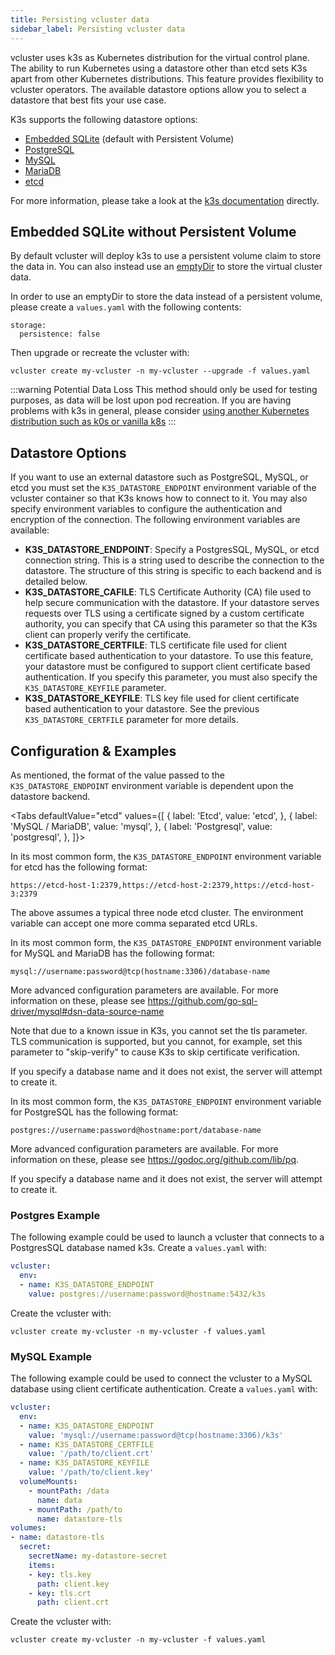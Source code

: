 ```yaml
---
title: Persisting vcluster data
sidebar_label: Persisting vcluster data
---
```



vcluster uses k3s as Kubernetes distribution for the virtual control plane. The ability to run Kubernetes using a datastore other than etcd sets K3s apart from other Kubernetes distributions. This feature provides flexibility to vcluster operators. The available datastore options allow you to select a datastore that best fits your use case.

K3s supports the following datastore options:
* [Embedded SQLite](https://www.sqlite.org/index.html) (default with Persistent Volume)
* [PostgreSQL](https://www.postgresql.org/)
* [MySQL](https://www.mysql.com/)
* [MariaDB](https://mariadb.org/)
* [etcd](https://etcd.io/)

For more information, please take a look at the [k3s documentation](https://rancher.com/docs/k3s/latest/en/installation/datastore/) directly.

## Embedded SQLite without Persistent Volume

By default vcluster will deploy k3s to use a persistent volume claim to store the data in. You can also instead use an [emptyDir](https://kubernetes.io/docs/concepts/storage/volumes/#emptydir) to store the virtual cluster data. 

In order to use an emptyDir to store the data instead of a persistent volume, please create a `values.yaml` with the following contents:

```
storage:
  persistence: false
```

Then upgrade or recreate the vcluster with:

```
vcluster create my-vcluster -n my-vcluster --upgrade -f values.yaml
```

:::warning Potential Data Loss 
This method should only be used for testing purposes, as data will be lost upon pod recreation. If you are having problems with k3s in general, please consider [using another Kubernetes distribution such as k0s or vanilla k8s](./supported-distros)
:::

## Datastore Options

If you want to use an external datastore such as PostgreSQL, MySQL, or etcd you must set the `K3S_DATASTORE_ENDPOINT` environment variable of the vcluster container so that K3s knows how to connect to it. You may also specify environment variables to configure the authentication and encryption of the connection. The following environment variables are available:

* **K3S_DATASTORE_ENDPOINT**: Specify a PostgresSQL, MySQL, or etcd connection string. This is a string used to describe the connection to the datastore. The structure of this string is specific to each backend and is detailed below.
* **K3S_DATASTORE_CAFILE**: TLS Certificate Authority (CA) file used to help secure communication with the datastore. If your datastore serves requests over TLS using a certificate signed by a custom certificate authority, you can specify that CA using this parameter so that the K3s client can properly verify the certificate.
* **K3S_DATASTORE_CERTFILE**: TLS certificate file used for client certificate based authentication to your datastore. To use this feature, your datastore must be configured to support client certificate based authentication. If you specify this parameter, you must also specify the `K3S_DATASTORE_KEYFILE` parameter.
* **K3S_DATASTORE_KEYFILE**: TLS key file used for client certificate based authentication to your datastore. See the previous `K3S_DATASTORE_CERTFILE` parameter for more details.

## Configuration & Examples

As mentioned, the format of the value passed to the `K3S_DATASTORE_ENDPOINT` environment variable is dependent upon the datastore backend.

<Tabs
    defaultValue="etcd"
    values={[
        { label: 'Etcd', value: 'etcd', },
        { label: 'MySQL / MariaDB', value: 'mysql', },
        { label: 'Postgresql', value: 'postgresql', },
    ]}>
<TabItem value="etcd">

In its most common form, the `K3S_DATASTORE_ENDPOINT` environment variable for etcd has the following format:

```
https://etcd-host-1:2379,https://etcd-host-2:2379,https://etcd-host-3:2379 
```

The above assumes a typical three node etcd cluster. The environment variable can accept one more comma separated etcd URLs.

</TabItem>
<TabItem value="mysql">

In its most common form, the `K3S_DATASTORE_ENDPOINT` environment variable for MySQL and MariaDB has the following format:

```
mysql://username:password@tcp(hostname:3306)/database-name
```
More advanced configuration parameters are available. For more information on these, please see https://github.com/go-sql-driver/mysql#dsn-data-source-name

Note that due to a known issue in K3s, you cannot set the tls parameter. TLS communication is supported, but you cannot, for example, set this parameter to "skip-verify" to cause K3s to skip certificate verification.

If you specify a database name and it does not exist, the server will attempt to create it.

</TabItem>
<TabItem value="postgresql">

In its most common form, the `K3S_DATASTORE_ENDPOINT` environment variable for PostgreSQL has the following format:

```
postgres://username:password@hostname:port/database-name
```

More advanced configuration parameters are available. For more information on these, please see https://godoc.org/github.com/lib/pq.

If you specify a database name and it does not exist, the server will attempt to create it.

</TabItem>
</Tabs>

### Postgres Example

The following example could be used to launch a vcluster that connects to a PostgresSQL database named k3s. Create a `values.yaml` with:

```yaml
vcluster:
  env:
  - name: K3S_DATASTORE_ENDPOINT
    value: postgres://username:password@hostname:5432/k3s
```

Create the vcluster with:
```
vcluster create my-vcluster -n my-vcluster -f values.yaml
```

### MySQL Example

The following example could be used to connect the vcluster to a MySQL database using client certificate authentication. Create a `values.yaml` with:

```yaml
vcluster:
  env:
  - name: K3S_DATASTORE_ENDPOINT
    value: 'mysql://username:password@tcp(hostname:3306)/k3s'
  - name: K3S_DATASTORE_CERTFILE
    value: '/path/to/client.crt' 
  - name: K3S_DATASTORE_KEYFILE
    value: '/path/to/client.key' 
  volumeMounts:
    - mountPath: /data
      name: data
    - mountPath: /path/to
      name: datastore-tls
volumes:
- name: datastore-tls
  secret:
    secretName: my-datastore-secret
    items:
    - key: tls.key
      path: client.key
    - key: tls.crt
      path: client.crt
```

Create the vcluster with:
```
vcluster create my-vcluster -n my-vcluster -f values.yaml
```
